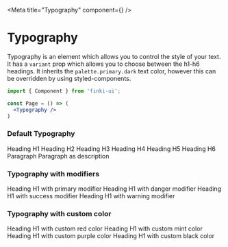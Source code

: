 
<Meta title="Typography" component={<Typography/>} />

# Typography

Typography is an element which allows you to control the style of your text. 
It has a `variant` prop which allows you to choose between the h1-h6 headings. 
It inherits the `palette.primary.dark` text color, however this can be overridden by using styled-components.

```jsx
import { Component } from 'finki-ui';

const Page = () => (
  <Typography />
)
```

<Props of={Typography}/>

### Default Typography
<Preview withSource="open">
  <Story name="default">
    <div>
        <Typography variant="h1">Heading H1</Typography>
        <Typography variant="h2">Heading H2</Typography>
        <Typography variant="h3">Heading H3</Typography>
        <Typography variant="h4">Heading H4</Typography>
        <Typography variant="h5">Heading H5</Typography>
        <Typography variant="h6">Heading H6</Typography>
        <Typography variant="p">Paragraph</Typography>
        <Typography variant="p" description>
            Paragraph as description
        </Typography>
    </div>
  </Story>
</Preview>

### Typography with modifiers
<Preview withSource="open">
  <Story name="modifiers">
    <div>
        <Typography variant="h1" modifiers={['textPrimary']}>Heading H1 with primary modifier</Typography>
        <Typography variant="h2" modifiers={['textDanger']}>Heading H1 with danger modifier</Typography>
        <Typography variant="h3" modifiers={['textSuccess']}>Heading H1 with success modifier</Typography>
        <Typography variant="h4" modifiers={['textWarning']}>Heading H1 with warning modifier</Typography>
    </div>
  </Story>
</Preview>

### Typography with custom color
<Preview withSource="open">
  <Story name="color">
    <div>
        <Typography variant="h1" color="red">Heading H1 with custom red color</Typography>
        <Typography variant="h2" color="green">Heading H1 with custom mint color</Typography>
        <Typography variant="h3" color="purple">Heading H1 with custom purple color</Typography>
        <Typography variant="h4" color="black">Heading H1 with custom black color</Typography>
    </div>
  </Story>
</Preview>

